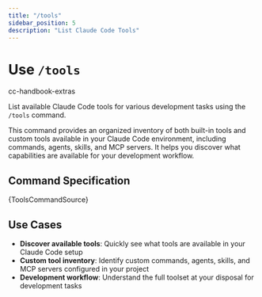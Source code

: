 ```yaml
---
title: "/tools"
sidebar_position: 5
description: "List Claude Code Tools"
---
```



# Use `/tools`

<span className="badge badge--secondary">cc-handbook-extras</span>

List available Claude Code tools for various development tasks using the `/tools` command.

This command provides an organized inventory of both built-in tools and custom tools available in your Claude Code environment, including commands, agents, skills, and MCP servers. It helps you discover what capabilities are available for your development workflow.

## Command Specification

<CodeBlock language="markdown">
{ToolsCommandSource}
</CodeBlock>

## Use Cases

- **Discover available tools**: Quickly see what tools are available in your Claude Code setup
- **Custom tool inventory**: Identify custom commands, agents, skills, and MCP servers configured in your project
- **Development workflow**: Understand the full toolset at your disposal for development tasks
